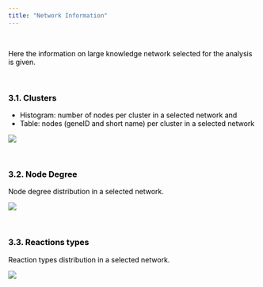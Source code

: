 ---
title: "Network Information"
---



</br>

<font color='black'>
Here the information on large knowledge network selected for the analysis is given.

</br>

<h3 id="Clusters">3.1. Clusters</h3>

* Histogram: number of nodes per cluster in a selected network and
* Table: nodes (geneID and short name) per cluster in a selected network
</br>

![](NetClusters.jpg)

</br>

<h3 id="Node-Degree">3.2. Node Degree</h3>

Node degree distribution in a selected network.
</br>

![](nodedegree.jpg)

</br>

<h3 id="Reactions-types">3.3. Reactions types</h3>

Reaction types distribution in a selected network.
</br>

![](reactions.jpg)

</font>
